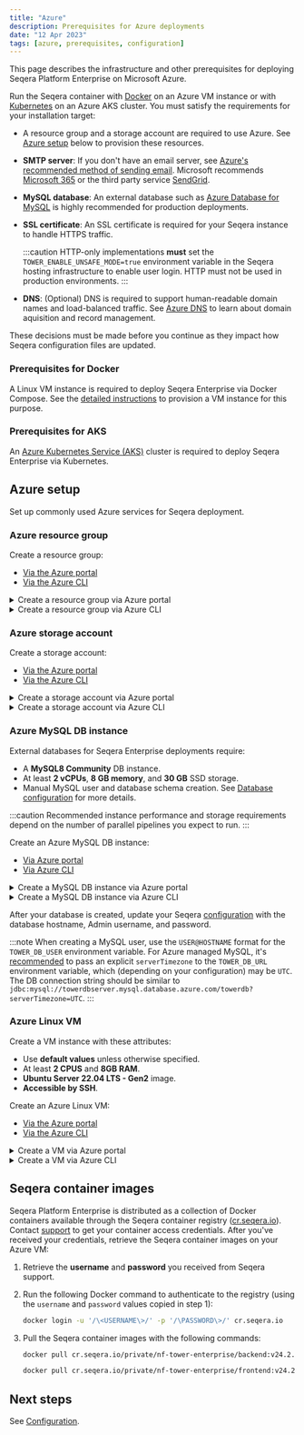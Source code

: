 ```yaml
---
title: "Azure"
description: Prerequisites for Azure deployments
date: "12 Apr 2023"
tags: [azure, prerequisites, configuration]
---
```


This page describes the infrastructure and other prerequisites for deploying Seqera Platform Enterprise on Microsoft Azure.

Run the Seqera container with [Docker](../docker-compose.mdx) on an Azure VM instance or with [Kubernetes](../kubernetes.mdx) on an Azure AKS cluster. You must satisfy the requirements for your installation target:

- A resource group and a storage account are required to use Azure. See [Azure setup](#azure-setup) below to provision these resources.
- **SMTP server**: If you don't have an email server, see [Azure's recommended method of sending email][azure-sendmail]. Microsoft recommends [Microsoft 365][msft-365] or the third party service [SendGrid][sendgrid].
- **MySQL database**: An external database such as [Azure Database for MySQL][azure-db-create-portal] is highly recommended for production deployments.
- **SSL certificate**: An SSL certificate is required for your Seqera instance to handle HTTPS traffic.

  :::caution
  HTTP-only implementations **must** set the `TOWER_ENABLE_UNSAFE_MODE=true` environment variable in the Seqera hosting infrastructure to enable user login. HTTP must not be used in production environments.
  :::

- **DNS**: (Optional) DNS is required to support human-readable domain names and load-balanced traffic. See [Azure DNS][azure-dns] to learn about domain aquisition and record management.

These decisions must be made before you continue as they impact how Seqera configuration files are updated.

### Prerequisites for Docker

A Linux VM instance is required to deploy Seqera Enterprise via Docker Compose. See the [detailed instructions](#azure-setup) to provision a VM instance for this purpose.

### Prerequisites for AKS

An [Azure Kubernetes Service (AKS)][aks-walkthrough] cluster is required to deploy Seqera Enterprise via Kubernetes.

## Azure setup

Set up commonly used Azure services for Seqera deployment.

### Azure resource group

Create a resource group:
- [Via the Azure portal][azure-rg-portal]
- [Via the Azure CLI][azure-rg-cli]

<details>
  <summary>Create a resource group via Azure portal</summary>

  1. Sign in to the [Azure portal](https://portal.azure.com).
  1. Select **Resource groups**.
  1. Select **Add**.
  1. Enter the following values:
      - **Subscription**: Select your Azure subscription.
      - **Resource group**: Enter a new resource group name (such as `towerrg`).
      - **Region**: Select the region where your assets will exist (such as `East US`).
  1. Select **Review and Create**.
  1. Select **Create**.

</details>
<details>
  <summary>Create a resource group via Azure CLI</summary>

  Run the `az group create` command:

  ```bash
  az group create --name $MY_RESOURCE_GROUP_NAME --location $REGION
  ```

</details>

### Azure storage account

Create a storage account:
- [Via the Azure portal][azure-storage-portal]
- [Via the Azure CLI][azure-storage-cli]

<details>
  <summary>Create a storage account via Azure portal</summary>

  1. Sign in to the [Azure portal](https://portal.azure.com).
  1. Select **Storage accounts**.
  1. Select **Create**.
  1. Enter the following values:
      - **Subscription**: Select your Azure subscription.
      - **Resource group**: Enter your resource group name.
      - **Storage account name**: Enter a new storage account name (such as `towerstorage`).
      - **Region**: Select the region where your Resource Group exists (such as `East US`).
      - **Performance**: Select `Standard`.
      - **Redundancy**: Select `Geo-redundant storage (GRS)`.
  1. Select **Review + create**. The default values are used in the other tabs. See [Create a storage account][azure-storage-portal] for further details on each setting.
  1. Select **Create**.

</details>
<details>
  <summary>Create a storage account via Azure CLI</summary>

  Run the `az storage account create` command:

  ```bash
  az storage account create -n towerstorage -g towerrg -l eastus --sku Standard_GRS
  ```

</details>

### Azure MySQL DB instance 

External databases for Seqera Enterprise deployments require:
- A **MySQL8 Community** DB instance.
- At least **2 vCPUs**, **8 GB memory**, and **30 GB** SSD storage.
- Manual MySQL user and database schema creation. See [Database configuration](../configuration/overview.mdx#seqera-and-redis-databases) for more details.

:::caution 
Recommended instance performance and storage requirements depend on the number of parallel pipelines you expect to run. 
:::

Create an Azure MySQL DB instance:
- [Via Azure portal][azure-db-create-portal]
- [Via Azure CLI][azure-db-create-cli]

<details>
  <summary>Create a MySQL DB instance via Azure portal</summary>

  1. In the Azure portal, search for and select **Azure Database for MySQL servers**.
  1. Select **Create**.
  1. On the **Select Azure Database for MySQL deployment option** pane, select **Flexible server** as the deployment option.
  1. On the **Basics** tab, enter or select the following:
      - Your **Subscription** name
      - Your **Resource group** name
      - A **Server name** such as `towerdbserver`
      - Your **Region**
      - The **Workload type**, based on your required `max_connections`
      - **High availability** — high availability is recommended for production deployments
      - **Standby availability zone** — standby server zone location
      - **MySQL version** — 8.0
      - An **Admin username** to access the server
      - A **Password** to access the server
      - Your **Compute + storage** requirements, considering the minimum performance requirements outlined above
  1. Configure networking options.
  1. Select **Review + create**, then **Create**.
  1. Disable invisible primary keys, which can interfere with upgrades to newer releases of Seqera Platform Enterprise. Azure Database for MySQL creates invisible primary keys automatically by default. For more information, see [Steps to disable a GIPK][azure-gipk].

</details>
<details>
  <summary>Create a MySQL DB instance via Azure CLI</summary>

  1. Run `az mysql flexible-server create` to create your server:

      ```bash
      az mysql flexible-server create --location eastus --resource-group towerrg --name towerdbserver --admin-user username --admin-password password --sku-name Standard_B2ms --tier Burstable --public-access 0.0.0.0 --storage-size 30 --version 8.0 --high-availability ZoneRedundant --zone 1 --standby-zone 3 --storage-auto-grow Enabled --iops 500
      ```

      The `sku-name`, `tier`, `storage-size`, and `iops` values depend on your performance requirements.

  1. Run `az mysql flexible-server db create` to create a database on your server:

      ```bash
      az mysql flexible-server db create --resource-group towerrg
                                      --server-name towerdbserver
                                      --database-name towerdb
      ```                                
  1. Disable invisible primary keys, which can interfere with upgrades to newer releases of Seqera Platform Enterprise. Azure Database for MySQL creates invisible primary keys automatically by default. For more information, see [Steps to disable a GIPK][azure-gipk].

</details>

After your database is created, update your Seqera [configuration](../configuration/overview.mdx#seqera-and-redis-databases) with the database hostname, Admin username, and password.

:::note
When creating a MySQL user, use the `USER@HOSTNAME` format for the `TOWER_DB_USER` environment variable. For Azure managed MySQL, it's [recommended][azure-db-config] to pass an explicit `serverTimezone` to the `TOWER_DB_URL` environment variable, which (depending on your configuration) may be `UTC`. The DB connection string should be similar to `jdbc:mysql://towerdbserver.mysql.database.azure.com/towerdb?serverTimezone=UTC`.
:::

### Azure Linux VM

Create a VM instance with these attributes:

- Use **default values** unless otherwise specified.
- At least **2 CPUS** and **8GB RAM**.
- **Ubuntu Server 22.04 LTS - Gen2** image.
- **Accessible by SSH**.

Create an Azure Linux VM:
- [Via the Azure portal][azure-linux-vm-portal]
- [Via the Azure CLI][azure-linux-vm-cli]

<details>
  <summary>Create a VM via Azure portal</summary>

  1. Under **Basics**, select your **Subscription** and **Resource group**.
  1. Under **Instance details**:
      - Enter a **VM name**
      - Select the same **Region** as your resource group.
      - Select the **Ubuntu Server 20.04 LTS - Gen2** image.
      - Do not set the VM as an **Azure Spot instance**.
      - Select the **Size** — B2ps v2 or higher is recommended.
  1. Under **Administrator account**:
      - Select **SSH public key**
      - Enter a **username**
      - Select **Generate new key pair**
      - Enter a **Key pair name**
  1. Under **Inbound port rules**:
      - Select **Allow selected ports**
      - Select **SSH (22)**, **HTTP (8000)**, **HTTP (80)**, and **HTTPS (443)** (required for SSL termination in production environments) from the dropdown
  1. Select **Review + create** at the bottom of the page.
  1. Review your VM details, then select **Create**.
  1. When the **Generate new key pair** window opens, select **Download private key and create resource**. Your key file will be download as `myKey.pem`. Note the path to which it was downloaded.
  1. On the page for your new VM, copy the **Public IP address**. 

  To make the VM's IP address static:

  1. Enter **Public IP addresses** in the search.
  1. Under **Services**, select **Public IP addresses**.
  1. On the **Public IP addresses** page, select the entry containing your VM name. A page opens with that IP's details.
  1. Select **Configuration** from the left-hand navigation panel.
  1. Confirm that your IP address assignment is **Static**.
  1. Do not add a custom DNS name label to the VM.

  To allow ingress on port 8000:

  1. Enter **Virtual Machines** in the search bar.
  1. Under **Services**, select **Virtual machines**.
  1. On the **Virtual machines** page, select your VM name to navigate to the VM details.
  1. Select **Networking** from the left-hand navigation panel.
  1. **Add inbound port rule** for port 8000.

  To allow ingress on port 443 (required for SSL/TLS termination in production environments):

  1. Enter **Virtual Machines** in the search bar.
  1. Under **Services**, select **Virtual machines**.
  1. On the **Virtual machines** page, select your VM name to navigate to the VM details.
  1. Select **Networking** from the left-hand navigation panel.
  1. **Add inbound port rule** for port 443.

  Connect to the VM via SSH:

  1. On a macOS or Linux machine, open a terminal and set read-only permission on the `myKey.pem` file with `chmod 400 ~/Downloads/myKey.pem`.
  1. Install Docker:
      1.  [Install Docker using the apt repository][docker].
      1.  Confirm that Docker Compose is installed:

          ```bash
          docker compose version
          Docker Compose version v2.24.1
          ```

</details>
<details>
  <summary>Create a VM via Azure CLI</summary>

  Run `az vm create`:

  ```bash 
  az vm create \
    --resource-group towerrg \
    --name towervm \
    --image Canonical:0001-com-ubuntu-minimal-jammy:minimal-22_04-lts-gen2:latest \
    --admin-username username \
    --assign-identity \
    --generate-ssh-keys \
    --public-ip-sku Standard
  ```

</details>

## Seqera container images

Seqera Platform Enterprise is distributed as a collection of Docker containers available through the Seqera
container registry ([cr.seqera.io](https://cr.seqera.io)). Contact [support](https://support.seqera.io) to get your container access credentials. After you've received your credentials, retrieve the Seqera container images on your Azure VM:

1. Retrieve the **username** and **password** you received from Seqera support.
1. Run the following Docker command to authenticate to the registry (using the `username` and `password` values copied in step 1):

    ```bash
    docker login -u '/\<USERNAME\>/' -p '/\PASSWORD\>/' cr.seqera.io
    ```

1. Pull the Seqera container images with the following commands:

    ```bash
    docker pull cr.seqera.io/private/nf-tower-enterprise/backend:v24.2.3

    docker pull cr.seqera.io/private/nf-tower-enterprise/frontend:v24.2.3
    ```

## Next steps 

See [Configuration](../configuration/overview.mdx). 

[docker]: https://docs.docker.com/engine/install/ubuntu/#install-using-the-repository
[aks-walkthrough]: https://docs.microsoft.com/en-us/azure/aks/kubernetes-walkthrough-portal
[azure-db-create-cli]: https://learn.microsoft.com/en-us/azure/mysql/flexible-server/quickstart-create-server-cli
[azure-db-create-portal]: https://learn.microsoft.com/en-us/azure/mysql/flexible-server/quickstart-create-server-portal
[azure-db-config]: https://docs.microsoft.com/en-us/azure/mysql/connect-java#prepare-a-configuration-file-to-connect-to-azure-database-for-mysql
[azure-gipk]: https://learn.microsoft.com/en-us/azure/mysql/flexible-server/concepts-limitations#steps-to-disable-a-gipk
[azure-dns]: https://docs.microsoft.com/en-us/azure/dns/dns-overview
[azure-linux-vm-cli]: https://learn.microsoft.com/en-us/azure/virtual-machines/linux/quick-create-cli#create-the-virtual-machine
[azure-linux-vm-portal]: https://learn.microsoft.com/en-us/azure/virtual-machines/linux/quick-create-portal?tabs=ubuntu
[azure-rg-cli]: https://learn.microsoft.com/en-us/azure/virtual-machines/linux/quick-create-cli#create-a-resource-group
[azure-rg-portal]: https://docs.microsoft.com/en-us/azure/azure-resource-manager/management/manage-resource-groups-portal
[azure-sendmail]: https://docs.microsoft.com/en-us/azure/virtual-network/troubleshoot-outbound-smtp-connectivity#recommended-method-of-sending-email 
[azure-storage-portal]: https://learn.microsoft.com/en-ca/azure/storage/common/storage-account-create?tabs=azure-portal#create-a-storage-account-1
[azure-storage-cli]: https://learn.microsoft.com/en-us/cli/azure/storage/account?view=azure-cli-latest#az-storage-account-create
[msft-365]: https://docs.microsoft.com/en-us/exchange/mail-flow-best-practices/how-to-set-up-a-multifunction-device-or-application-to-send-email-using-microsoft-365-or-office-365
[sendgrid]: https://docs.sendgrid.com/for-developers/partners/microsoft-azure-2021 